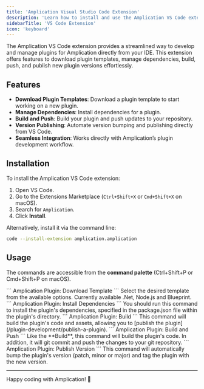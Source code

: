 ```yaml
---
title: 'Amplication Visual Studio Code Extension'
description: 'Learn how to install and use the Amplication VS Code extension to streamline plugin development.'
sidebarTitle: 'VS Code Extension'
icon: 'keyboard'
---
```


The Amplication VS Code extension provides a streamlined way to develop and manage plugins for Amplication directly from your IDE. This extension offers features to download plugin templates, manage dependencies, build, push, and publish new plugin versions effortlessly.

## Features

- **Download Plugin Templates**: Download a plugin template to start working on a new plugin.
- **Manage Dependencies**: Install dependencies for a plugin.
- **Build and Push**: Build your plugin and push updates to your repository.
- **Version Publishing**: Automate version bumping and publishing directly from VS Code.
- **Seamless Integration**: Works directly with Amplication’s plugin development workflow.

## Installation

To install the Amplication VS Code extension:

1. Open VS Code.
2. Go to the Extensions Marketplace (`Ctrl+Shift+X` or `Cmd+Shift+X` on macOS).
3. Search for `Amplication`.
4. Click **Install**.

Alternatively, install it via the command line:

```sh
code --install-extension amplication.amplication
```

## Usage

The commands are accessible from the **command palette** (Ctrl+Shift+P or Cmd+Shift+P on macOS).

<Steps>

<Step title="Download a Template">
```
Amplication Plugin: Download Template
```
Select the desired template from the available options. Currently available .Net, Node.js and Blueprint.
</Step>

</Steps>

<Step title="Install Dependencies">
```
Amplication Plugin: Install Dependencies
```
You should run this command to install the plugin's dependencies, specified in the package.json file within the plugin's directory.
</Step>

<Step title="Build">
```
Amplication Plugin: Build
```
This command will build the plugin's code and assets, allowing you to [publish the plugin](/plugin-development/publish-a-plugin).
</Step>

<Step title="Build and Push a Plugin">
```
Amplication Plugin: Build and Push
```
Like the **Build**, this command will build the plugin's code. In addition, it will git commit and push the changes to your git repository.
</Step>

<Step title="Publish a New Plugin Version">
```
Amplication Plugin: Publish Version
```
This command will automatically bump the plugin's version (patch, minor or major) and tag the plugin with the new version.
</Step>

---

Happy coding with Amplication! 🚀
